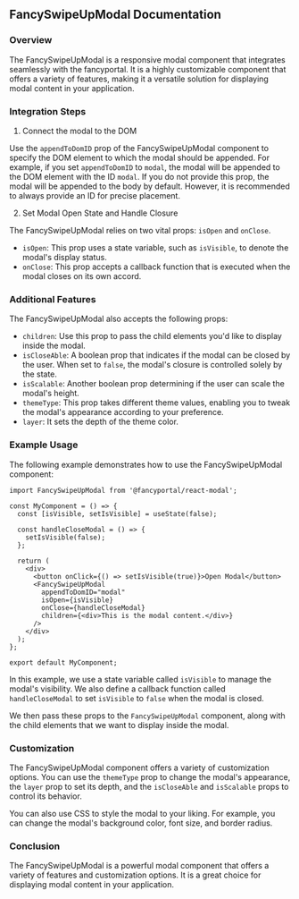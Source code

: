 ## FancySwipeUpModal Documentation

### Overview

The FancySwipeUpModal is a responsive modal component that integrates seamlessly with the fancyportal. It is a highly customizable component that offers a variety of features, making it a versatile solution for displaying modal content in your application.

### Integration Steps

1. Connect the modal to the DOM

Use the `appendToDomID` prop of the FancySwipeUpModal component to specify the DOM element to which the modal should be appended. For example, if you set `appendToDomID` to `modal`, the modal will be appended to the DOM element with the ID `modal`. If you do not provide this prop, the modal will be appended to the body by default. However, it is recommended to always provide an ID for precise placement.

2. Set Modal Open State and Handle Closure

The FancySwipeUpModal relies on two vital props: `isOpen` and `onClose`.

* `isOpen`: This prop uses a state variable, such as `isVisible`, to denote the modal's display status.
* `onClose`: This prop accepts a callback function that is executed when the modal closes on its own accord.

### Additional Features

The FancySwipeUpModal also accepts the following props:

* `children`: Use this prop to pass the child elements you'd like to display inside the modal.
* `isCloseAble`: A boolean prop that indicates if the modal can be closed by the user. When set to `false`, the modal's closure is controlled solely by the state.
* `isScalable`: Another boolean prop determining if the user can scale the modal's height.
* `themeType`: This prop takes different theme values, enabling you to tweak the modal's appearance according to your preference.
* `layer`: It sets the depth of the theme color.

### Example Usage

The following example demonstrates how to use the FancySwipeUpModal component:

```React
import FancySwipeUpModal from '@fancyportal/react-modal';

const MyComponent = () => {
  const [isVisible, setIsVisible] = useState(false);

  const handleCloseModal = () => {
    setIsVisible(false);
  };

  return (
    <div>
      <button onClick={() => setIsVisible(true)}>Open Modal</button>
      <FancySwipeUpModal
        appendToDomID="modal"
        isOpen={isVisible}
        onClose={handleCloseModal}
        children={<div>This is the modal content.</div>}
      />
    </div>
  );
};

export default MyComponent;
```

In this example, we use a state variable called `isVisible` to manage the modal's visibility. We also define a callback function called `handleCloseModal` to set `isVisible` to `false` when the modal is closed.

We then pass these props to the `FancySwipeUpModal` component, along with the child elements that we want to display inside the modal.

### Customization

The FancySwipeUpModal component offers a variety of customization options. You can use the `themeType` prop to change the modal's appearance, the `layer` prop to set its depth, and the `isCloseAble` and `isScalable` props to control its behavior.

You can also use CSS to style the modal to your liking. For example, you can change the modal's background color, font size, and border radius.

### Conclusion

The FancySwipeUpModal is a powerful modal component that offers a variety of features and customization options. It is a great choice for displaying modal content in your application.

